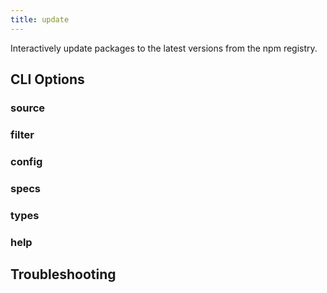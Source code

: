 ```yaml
---
title: update
---
```



Interactively update packages to the latest versions from the npm registry.

## CLI Options

### source

<SourceOption command="update" />

### filter

<FilterOption command="update" />

### config

<ConfigOption command="update" />

### specs

<SpecsOption command="update" />

### types

<TypesOption command="update" />

### help

<HelpOption command="update" />

## Troubleshooting

<LogLevelOption command="update" />
